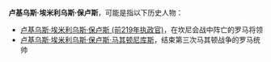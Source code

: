 '''卢基乌斯·埃米利乌斯·保卢斯'''，可能是指以下历史人物：
*[[卢基乌斯·埃米利乌斯·保卢斯_(前219年执政官)|卢基乌斯·埃米利乌斯·保卢斯 (前219年执政官)]]，在坎尼会战中阵亡的罗马将领
*[[卢基乌斯·埃米利乌斯·保卢斯·马其顿尼库斯|卢基乌斯·埃米利乌斯·保卢斯·马其顿尼库斯]]，结束第三次马其顿战争的罗马统帅

{{Disambiguation|L|Cat=八字以上人名译名消歧义}}